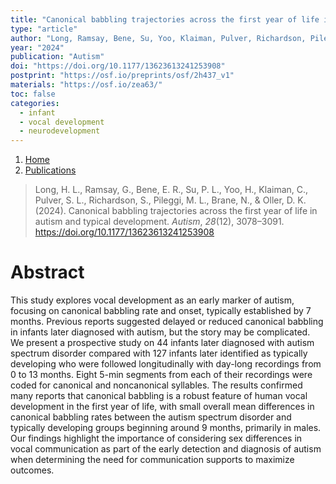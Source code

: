 ```yaml
---
title: "Canonical babbling trajectories across the first year of life in autism and typical development"
type: "article"
author: "Long, Ramsay, Bene, Su, Yoo, Klaiman, Pulver, Richardson, Pileggi, Brane, & Oller"
year: "2024"
publication: "Autism"
doi: "https://doi.org/10.1177/13623613241253908"
postprint: "https://osf.io/preprints/osf/2h437_v1"
materials: "https://osf.io/zea63/"
toc: false
categories:
  - infant
  - vocal development
  - neurodevelopment
---
```


```{=html}
<nav aria-label="breadcrumb">
  <ol class="breadcrumb">
    <li class="breadcrumb-item"><a href="../../index.html">Home</a></li>
    <li class="breadcrumb-item"><a href="../../publications.html">Publications</a></li>
  </ol>
</nav>
```


> Long, H. L., Ramsay, G., Bene, E. R., Su, P. L., Yoo, H., Klaiman, C., Pulver, S. L., Richardson, S., Pileggi, M. L., Brane, N., & Oller, D. K. (2024). Canonical babbling trajectories across the first year of life in autism and typical development. *Autism*, *28*(12), 3078--3091. <https://doi.org/10.1177/13623613241253908>

# Abstract

This study explores vocal development as an early marker of autism, focusing on canonical babbling rate and onset, typically established by 7 months. Previous reports suggested delayed or reduced canonical babbling in infants later diagnosed with autism, but the story may be complicated. We present a prospective study on 44 infants later diagnosed with autism spectrum disorder compared with 127 infants later identified as typically developing who were followed longitudinally with day-long recordings from 0 to 13 months. Eight 5-min segments from each of their recordings were coded for canonical and noncanonical syllables. The results confirmed many reports that canonical babbling is a robust feature of human vocal development in the first year of life, with small overall mean differences in canonical babbling rates between the autism spectrum disorder and typically developing groups beginning around 9 months, primarily in males. Our findings highlight the importance of considering sex differences in vocal communication as part of the early detection and diagnosis of autism when determining the need for communication supports to maximize outcomes.
